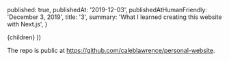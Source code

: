 
  published: true,
  publishedAt: '2019-12-03',
  publishedAtHumanFriendly: 'December 3, 2019',
  title: '3',
  summary: 'What I learned creating this website with Next.js',
}

  <BlogPost path={router.pathname} meta={meta}>
    {children}
  </BlogPost>
))

The repo is public at https://github.com/caleblawrence/personal-website.

